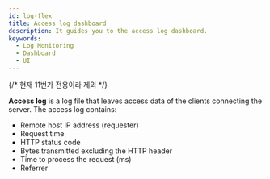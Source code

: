```yaml
---
id: log-flex
title: Access log dashboard
description: It guides you to the access log dashboard.
keywords:
  - Log Monitoring
  - Dashboard
  - UI
---
```


{/* 현재 11번가 전용이라 제외 */}

**Access log** is a log file that leaves access data of the clients connecting the server. The access log contains: 

- Remote host IP address (requester)
- Request time
- HTTP status code
- Bytes transmitted excluding the HTTP header
- Time to process the request (ms)
- Referrer

